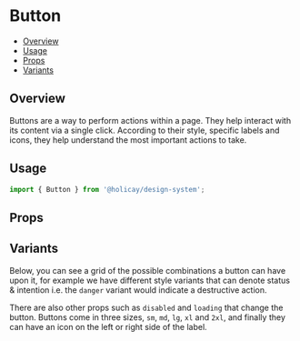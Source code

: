 

<Meta of={ButtonStories} />

# Button

- [Overview](#overview)
- [Usage](#usage)
- [Props](#props)
- [Variants](#variants)

## Overview

Buttons are a way to perform actions within a page. They help interact with its content via a single click. According to
their style, specific labels and icons, they help understand the most important actions to take.

## Usage

```js
import { Button } from '@holicay/design-system';
```

<Canvas  of={ButtonStories.Primary} layout="centered">

</Canvas>

## Props

<Controls />

## Variants

Below, you can see a grid of the possible combinations a button can have upon it, for example we have different style
variants that can denote status & intention i.e. the `danger` variant would indicate a destructive action.

There are also other props such as `disabled` and `loading` that change the button. Buttons come in three sizes, `sm`,
`md`, `lg`, `xl` and `2xl`, and finally they can have an icon on the left or right side of the label.

<Canvas of={ButtonStories.Variants} layout="fullscreen" />